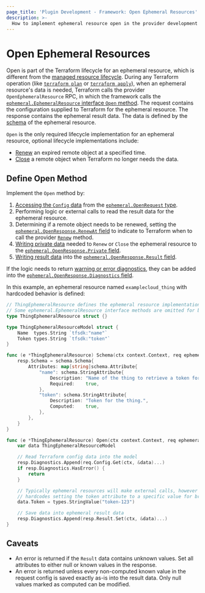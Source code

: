 ```yaml
---
page_title: 'Plugin Development - Framework: Open Ephemeral Resources'
description: >-
  How to implement ephemeral resource open in the provider development framework.
---
```


# Open Ephemeral Resources

Open is part of the Terraform lifecycle for an ephemeral resource, which is different from the [managed resource lifecycle](https://github.com/hashicorp/terraform/blob/main/docs/resource-instance-change-lifecycle.md). During any Terraform operation (like [`terraform plan`](/terraform/cli/commands/plan) or [`terraform apply`](/terraform/cli/commands/apply)), when an ephemeral resource's data is needed, Terraform calls the provider `OpenEphemeralResource` RPC, in which the framework calls the [`ephemeral.EphemeralResource` interface `Open` method](https://pkg.go.dev/github.com/hashicorp/terraform-plugin-framework/ephemeral#EphemeralResource.Open). The request contains the configuration supplied to Terraform for the ephemeral resource. The response contains the ephemeral result data. The data is defined by the [schema](/terraform/plugin/framework/handling-data/schemas) of the ephemeral resource.

`Open` is the only required lifecycle implementation for an ephemeral resource, optional lifecycle implementations include:

- [Renew](/terraform/plugin/framework/ephemeral-resources/renew) an expired remote object at a specified time.
- [Close](/terraform/plugin/framework/ephemeral-resources/close) a remote object when Terraform no longer needs the data.

## Define Open Method

Implement the `Open` method by:

1. [Accessing the `Config` data](/terraform/plugin/framework/handling-data/accessing-values) from the [`ephemeral.OpenRequest` type](https://pkg.go.dev/github.com/hashicorp/terraform-plugin-framework/ephemeral#OpenRequest).
1. Performing logic or external calls to read the result data for the ephemeral resource.
1. Determining if a remote object needs to be renewed, setting the [`ephemeral.OpenResponse.RenewAt` field](https://pkg.go.dev/github.com/hashicorp/terraform-plugin-framework/ephemeral#OpenResponse.RenewAt) to indicate to Terraform when to call the provider [`Renew`](/terraform/plugin/framework/ephemeral-resources/renew) method.
1. [Writing private data](/terraform/plugin/framework/resources/private-state#saving-private-state-data) needed to `Renew` or `Close` the ephemeral resource to the [`ephemeral.OpenResponse.Private` field](https://pkg.go.dev/github.com/hashicorp/terraform-plugin-framework/ephemeral#OpenResponse.Private).
1. [Writing result data](/terraform/plugin/framework/writing-state) into the [`ephemeral.OpenResponse.Result` field](https://pkg.go.dev/github.com/hashicorp/terraform-plugin-framework/ephemeral#OpenResponse.Result).

If the logic needs to return [warning or error diagnostics](/terraform/plugin/framework/diagnostics), they can be added into the [`ephemeral.OpenResponse.Diagnostics` field](https://pkg.go.dev/github.com/hashicorp/terraform-plugin-framework/ephemeral#OpenResponse.Diagnostics).

In this example, an ephemeral resource named `examplecloud_thing` with hardcoded behavior is defined:

```go
// ThingEphemeralResource defines the ephemeral resource implementation.
// Some ephemeral.EphemeralResource interface methods are omitted for brevity.
type ThingEphemeralResource struct {}

type ThingEphemeralResourceModel struct {
	Name  types.String `tfsdk:"name"`
	Token types.String `tfsdk:"token"`
}

func (e *ThingEphemeralResource) Schema(ctx context.Context, req ephemeral.SchemaRequest, resp *ephemeral.SchemaResponse) {
	resp.Schema = schema.Schema{
		Attributes: map[string]schema.Attribute{
			"name": schema.StringAttribute{
				Description: "Name of the thing to retrieve a token for.",
				Required:    true,
			},
			"token": schema.StringAttribute{
				Description: "Token for the thing.",
				Computed:    true,
			},
		},
	}
}

func (e *ThingEphemeralResource) Open(ctx context.Context, req ephemeral.OpenRequest, resp *ephemeral.OpenResponse) {
	var data ThingEphemeralResourceModel

	// Read Terraform config data into the model
	resp.Diagnostics.Append(req.Config.Get(ctx, &data)...)
	if resp.Diagnostics.HasError() {
		return
	}

	// Typically ephemeral resources will make external calls, however this example
	// hardcodes setting the token attribute to a specific value for brevity.
	data.Token = types.StringValue("token-123")

	// Save data into ephemeral result data
	resp.Diagnostics.Append(resp.Result.Set(ctx, &data)...)
}
```

## Caveats

* An error is returned if the `Result` data contains unknown values. Set all attributes to either null or known values in the response.
* An error is returned unless every non-computed known value in the request config is saved exactly as-is into the result data. Only null values marked as computed can be modified.
